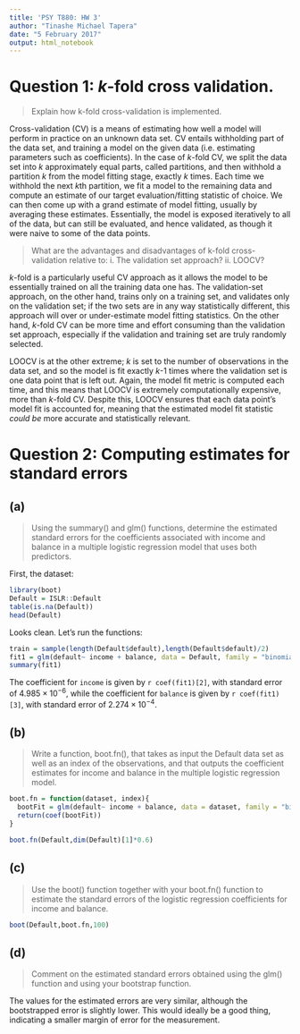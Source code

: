 ```yaml
---
title: 'PSY T880: HW 3'
author: "Tinashe Michael Tapera"
date: "5 February 2017"
output: html_notebook
---
```


# Question 1: *k*-fold cross validation.
> Explain how k-fold cross-validation is implemented.

Cross-validation (CV) is a means of estimating how well a model will perform in practice on an unknown data set. CV entails withholding part of the data set, and training a model on the given data (i.e. estimating parameters such as coefficients). In the case of *k*-fold CV, we split the data set into *k* approximately equal parts, called partitions, and then withhold a partition *k* from the model fitting stage, exactly *k* times. Each time we withhold the next *k*th partition, we fit a model to the remaining data and compute an estimate of our target evaluation/fitting statistic of choice. We can then come up with a grand estimate of model fitting, usually by averaging these estimates. Essentially, the model is exposed iteratively to all of the data, but can still be evaluated, and hence validated, as though it were naive to some of the data points.

> What are the advantages and disadvantages of k-fold cross-
validation relative to: i. The validation set approach? ii. LOOCV?

*k*-fold is a particularly useful CV approach as it allows the model to be essentially trained on all the training data one has. The validation-set approach, on the other hand, trains only on a training set, and validates only on the validation set; if the two sets are in any way statistically different, this approach will over or under-estimate model fitting statistics. On the other hand, *k*-fold CV can be more time and effort consuming than the validation set approach, especially if the validation and training set are truly randomly selected.

LOOCV is at the other extreme; *k* is set to the number of observations in the data set, and so the model is fit exactly *k*-1 times where the validation set is one data point that is left out. Again, the model fit metric is computed each time, and this means that LOOCV is extremely computationally expensive, more than *k*-fold CV. Despite this, LOOCV ensures that each data point's model fit is accounted for, meaning that the estimated model fit statistic *could be* more accurate and statistically relevant.

# Question 2: Computing estimates for standard errors
## (a)
> Using the summary() and glm() functions, determine the estimated standard errors for the coefficients associated with income and balance in a multiple logistic regression model that uses both predictors.

First, the dataset:

```r
library(boot)
Default = ISLR::Default
table(is.na(Default))
head(Default)
```

Looks clean. Let's run the functions:

```r
train = sample(length(Default$default),length(Default$default)/2)
fit1 = glm(default~ income + balance, data = Default, family = "binomial")
summary(fit1)
```

The coefficient for `income` is given by `r coef(fit1)[2]`, with standard error of $4.985 \times 10^{-6}$, while the coefficient for `balance` is given by `r coef(fit1)[3]`, with standard error of $2.274 \times 10^{-4}$.

## (b)
> Write a function, boot.fn(), that takes as input the Default data set as well as an index of the observations, and that outputs the coefficient estimates for income and balance in the multiple logistic regression model.

```r
boot.fn = function(dataset, index){
  bootFit = glm(default~ income + balance, data = dataset, family = "binomial", subset = index)
  return(coef(bootFit))
}

boot.fn(Default,dim(Default)[1]*0.6)
```

## (c) 
> Use the boot() function together with your boot.fn() function to estimate the standard errors of the logistic regression coefficients for income and balance.

```r
boot(Default,boot.fn,100)
```

## (d) 
> Comment on the estimated standard errors obtained using the glm() function and using your bootstrap function.

The values for the estimated errors are very similar, although the bootstrapped error is slightly lower. This would ideally be a good thing, indicating a smaller margin of error for the measurement.